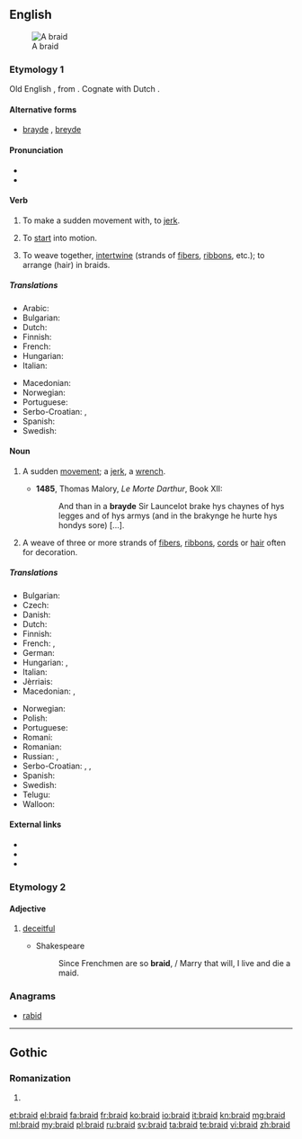 ==English==
{{wikipedia}}
[[Image:Flechten 2.jpg|thumb|A braid]]

===Etymology 1===
Old English {{term|bregdan|breġdan|lang=ang}}, from {{etyl|gem-pro}} {{recons|bregdan|lang=gem-pro}}. Cognate with Dutch {{term|breien|lang=nl}}.

====Alternative forms====
* [[brayde]] {{qualifier|obsolete}}, [[breyde]] {{qualifier|obsolete}}

====Pronunciation====
* {{IPA|/bɹeɪd/}}
* {{rhymes|eɪd}}

====Verb====
{{en-verb|braids|braiding|braided|'''[[braided]]''' ''or obsolete'' '''[[browden]]'''}}

# {{obsolete}} {{transitive}} To make a sudden movement with, to [[jerk]].
# {{archaic}} {{intransitive}} To [[start]] into motion.
# {{transitive}} To weave together, [[intertwine]] (strands of [[fibers]], [[ribbon]]s, etc.); to arrange (hair) in braids.

=====Translations=====
{{trans-top|intertwine}}
* Arabic: {{t-|ar|جديلة|f|tr=jadádil|sc=Deva}}
* Bulgarian: {{t+|bg|сплитам}}
* Dutch: {{t+|nl|vlechten}}
* Finnish: {{t+|fi|letittää}}
* French: {{t+|fr|tresser}}
* Hungarian: {{t+|hu|befon}}
* Italian: {{t+|it|intrecciare}}
{{trans-mid}}
* Macedonian: {{t-|mk|испреплетува|tr=ispreplétuva}}
* Norwegian: {{t+|no|flette}}
* Portuguese: {{t+|pt|trançar|f}}
* Serbo-Croatian: {{t-|sh|kika|f}}, {{t-|sh|pletenica|f}}
* Spanish: {{t-|es|trenzar}}
* Swedish: {{t+|sv|fläta}}
{{trans-bottom}}

====Noun====
{{en-noun}}

# {{obsolete}} A sudden [[movement]]; a [[jerk]], a [[wrench]]. {{defdate|11th-17th c.}}
#* '''1485''', Thomas Malory, ''Le Morte Darthur'', Book XII:
#*: And than in a '''brayde''' Sir Launcelot brake hys chaynes of hys legges and of hys armys (and in the brakynge he hurte hys hondys sore) [...].
# A weave of three or more strands of [[fiber]]s, [[ribbon]]s, [[cord]]s or [[hair]] often for decoration. {{defdate|from 16th c.}}

=====Translations=====
{{trans-top|weave of three of more strands}}
* Bulgarian: {{t+|bg|плитка|f}}
* Czech: {{t+|cs|cop|m}}
* Danish: {{t-|da|fletning|c}}
* Dutch: {{t+|nl|vlecht}}
* Finnish: {{t+|fi|letti}}
* French: {{t+|fr|tresse|f}}, {{t+|fr|natte|f}}
* German: {{t+|de|Zopf|m}}
* Hungarian: {{t+|hu|copf}}, {{t+|hu|hajfonat}}
* Italian: {{t+|it|treccia|f}}
* Jèrriais: {{tø|roa-jer|tresse|f}}
* Macedonian: {{t-|mk|плетенка|f|tr=plétenka}}, {{t-|mk|плетеница|f|tr=pleténica}}
{{trans-mid}}
* Norwegian: {{t+|no|flette|m|f}}
* Polish: {{t+|pl|warkocz|m}}
* Portuguese: {{t+|pt|trança|f}}
* Romani: {{tø|rom|chunra|f}}
* Romanian: {{t-|ro|împletitură|m}}
* Russian: {{t+|ru|коса|f|tr=kosá}}, {{t+|ru|галун|m|tr=galún}}
* Serbo-Croatian: {{t-|sh|gajtan|m}}, {{t-|sh|širit|m}}, {{t-|sh|tkanica|f}}
* Spanish: {{t+|es|trenza|f}}
* Swedish: {{t+|sv|fläta|c}}
* Telugu: {{t+|te|జడ|sc=Telu}}
* Walloon: {{t+|wa|trexhe}}
{{trans-bottom}}

====External links====
* {{R:Webster 1913}}
* {{R:Century 1911}}
* {{commonslite}}

===Etymology 2===

====Adjective====
{{en-adj}}

# {{obsolete}} [[deceitful]]
#* Shakespeare
#*: Since Frenchmen are so '''braid''', / Marry that will, I live and die a maid.

===Anagrams===
* [[rabid#English|rabid]]

----

==Gothic==

===Romanization===
{{got-rom}}

# {{got-romanization of|𐌱𐍂𐌰𐌹𐌳}}

[[et:braid]]
[[el:braid]]
[[fa:braid]]
[[fr:braid]]
[[ko:braid]]
[[io:braid]]
[[it:braid]]
[[kn:braid]]
[[mg:braid]]
[[ml:braid]]
[[my:braid]]
[[pl:braid]]
[[ru:braid]]
[[sv:braid]]
[[ta:braid]]
[[te:braid]]
[[vi:braid]]
[[zh:braid]]